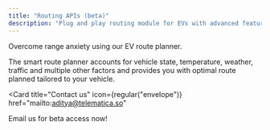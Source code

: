 ```yaml
---
title: "Routing APIs (beta)"
description: "Plug and play routing module for EVs with advanced features"
---
```


Overcome range anxiety using our EV route planner.

The smart route planner accounts for vehicle state, temperature, weather,
traffic and multiple other factors and provides you with optimal route planned
tailored to your vehicle.

<Card
  title="Contact us"
  icon={regular("envelope")}
  href="mailto:aditya@telematica.so"
>
  Email us for beta access now!
</Card>
